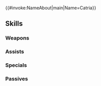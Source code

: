 {{#invoke:NameAbout|main|Name=Catria}}{{HeroPage Tabs}}
{{Hero Infobox
|Name=Catria
|Title=Mild Middle Sister
|WeaponType=Red Sword
|Origin=Fire Emblem Echoes: Shadows of Valentia
|Gender=Female
|MoveType=Flying
|actorEN=Connor Kelley
|actorJP=生天目仁美
|artist=かかげ
|additionDate=October 21, 2019
|releaseDate=October 21, 2019
|randomStartTime=2019-11-21T07:00:00Z
|poolDate=November 7, 2019
|poolRarities=5
|TagID=外伝カチュア
|InternalID=434
|Properties=specRate_202208
|cv1=2
|cv2=300220
|description=The middle sister of three pegasus knights of Macedon who ventured to Valentia to rescue her kidnapped younger sister. Appears in Fire Emblem Echoes: Shadows of Valentia.
|GrowthModifier=None
}}
{{Stats Page
|Lv1HP=17|Lv1ATK=8|Lv1SPD=10|Lv1DEF=8|Lv1RES=7
|GRHP=55|GRATK=70|GRSPD=60|GRDEF=45|GRRES=40
}}
==Skills==
===Weapons===
{{Weapons Table
|weapon1=Iron Sword
|weapon1Default=1
|weapon1Unlock=1
|weapon2=Steel Sword
|weapon2Default=3
|weapon2Unlock=2
|weapon3=Silver Sword
|weapon3Default=4
|weapon3Unlock=3
|weapon4=Astra Blade
|weapon4Default=5
|weapon4Unlock=5
}}
===Assists===
{{Assists Table
|assist1=Harsh Command
|assist1Default=4
|assist1Unlock=3
|assist2=Harsh Command+
|assist2Default=
|assist2Unlock=5
}}
===Specials===
{{Specials Table}}
===Passives===
{{Passives Table
|passiveA1=Atk/Spd Bond 1
|passiveA2=Atk/Spd Bond 2
|passiveA3=Atk/Spd Bond 3
|passiveA4=Atk/Spd Bond 4
|passiveA1Unlock=2
|passiveA2Unlock=3
|passiveA3Unlock=4
|passiveA4Unlock=5
|passiveB1=Aerobatics 1
|passiveB2=Aerobatics 2
|passiveB3=Aerobatics 3
|passiveB1Unlock=1
|passiveB2Unlock=2
|passiveB3Unlock=4
|passiveC1=Spd Tactic 1
|passiveC2=Spd Tactic 2
|passiveC3=Spd Tactic 3
|passiveC1Unlock=3
|passiveC2Unlock=4
|passiveC3Unlock=5
}}
{{Heroes Navbox}}